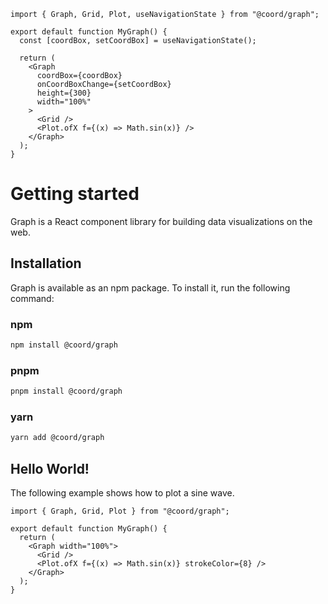 ```tsx collapsed live
import { Graph, Grid, Plot, useNavigationState } from "@coord/graph";

export default function MyGraph() {
  const [coordBox, setCoordBox] = useNavigationState();

  return (
    <Graph
      coordBox={coordBox}
      onCoordBoxChange={setCoordBox}
      height={300}
      width="100%"
    >
      <Grid />
      <Plot.ofX f={(x) => Math.sin(x)} />
    </Graph>
  );
}
```

# Getting started

Graph is a React component library for building data visualizations on
the web.

## Installation

Graph is available as an npm package. To install it, run the following
command:

### npm

```bash
npm install @coord/graph
```

### pnpm

```bash
pnpm install @coord/graph
```

### yarn

```bash
yarn add @coord/graph
```

## Hello World!

The following example shows how to plot a sine wave.

```tsx live
import { Graph, Grid, Plot } from "@coord/graph";

export default function MyGraph() {
  return (
    <Graph width="100%">
      <Grid />
      <Plot.ofX f={(x) => Math.sin(x)} strokeColor={8} />
    </Graph>
  );
}
```

